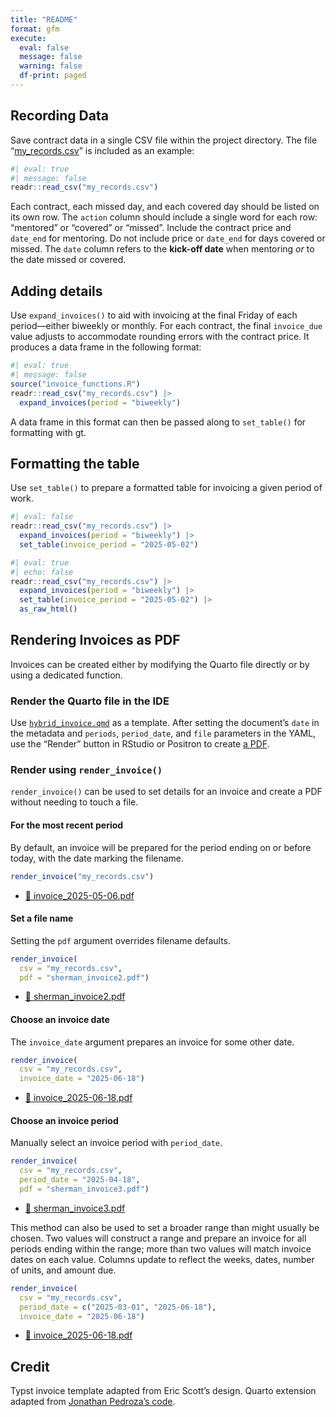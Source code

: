```yaml
---
title: "README"
format: gfm
execute: 
  eval: false
  message: false
  warning: false
  df-print: paged
---
```


## Recording Data

Save contract data in a single CSV file within the project directory. The file "[my_records.csv](my_records.csv)" is included as an example:

```r
#| eval: true
#| message: false
readr::read_csv("my_records.csv")
```

Each contract, each missed day, and each covered day should be listed on its own row. The `action` column should include a single word for each row: "mentored" or "covered" or "missed". Include the contract price and `date_end` for mentoring. Do not include price or `date_end` for days covered or missed. The `date` column refers to the **kick-off date** when mentoring *or* to the date missed or covered.

## Adding details

Use `expand_invoices()` to aid with invoicing at the final Friday of each period---either biweekly or monthly. For each contract, the final `invoice_due` value adjusts to accommodate rounding errors with the contract price. It produces a data frame in the following format:

```r
#| eval: true
#| message: false
source("invoice_functions.R")
readr::read_csv("my_records.csv") |> 
  expand_invoices(period = "biweekly")
```

A data frame in this format can then be passed along to `set_table()` for formatting with gt. 

## Formatting the table

Use `set_table()` to prepare a formatted table for invoicing a given period of work.

```r
#| eval: false
readr::read_csv("my_records.csv") |> 
  expand_invoices(period = "biweekly") |> 
  set_table(invoice_period = "2025-05-02")
```

```r
#| eval: true
#| echo: false
readr::read_csv("my_records.csv") |> 
  expand_invoices(period = "biweekly") |> 
  set_table(invoice_period = "2025-05-02") |> 
  as_raw_html()
```

## Rendering Invoices as PDF

Invoices can be created either by modifying the Quarto file directly or by using a dedicated function.

### Render the Quarto file in the IDE

Use [`hybrid_invoice.qmd`](hybrid_invoice.qmd) as a template. After setting the document's `date` in the metadata and `periods`, `period_date`, and `file` parameters in the YAML, use the "Render" button in RStudio or Positron to create [a PDF](hybrid_invoice.pdf).

### Render using `render_invoice()`

`render_invoice()` can be used to set details for an invoice and create a PDF without needing to touch a file.

#### For the most recent period 

By default, an invoice will be prepared for the period ending on or before today, with the date marking the filename.

```r
render_invoice("my_records.csv")
```

- [📄 invoice_2025-05-06.pdf](invoice_2025-05-06.pdf)

#### Set a file name

Setting the `pdf` argument overrides filename defaults.

```r
render_invoice(
  csv = "my_records.csv", 
  pdf = "sherman_invoice2.pdf")
```

- [📄 sherman_invoice2.pdf](sherman_invoice2.pdf)

#### Choose an invoice date

The `invoice_date` argument prepares an invoice for some other date.

```r
render_invoice(
  csv = "my_records.csv", 
  invoice_date = "2025-06-18")
```

- [📄 invoice_2025-06-18.pdf](invoice_2025-06-18.pdf)

#### Choose an invoice period

Manually select an invoice period with `period_date`.

```r
render_invoice(
  csv = "my_records.csv", 
  period_date = "2025-04-18", 
  pdf = "sherman_invoice3.pdf")
```

- [📄 sherman_invoice3.pdf](sherman_invoice3.pdf)

This method can also be used to set a broader range than might usually be chosen. Two values will construct a range and prepare an invoice for all periods ending within the range; more than two values will match invoice dates on each value. Columns update to reflect the weeks, dates, number of units, and amount due.

```r
render_invoice(
  csv = "my_records.csv", 
  period_date = c("2025-03-01", "2025-06-18"), 
  invoice_date = "2025-06-18")
```

- [📄 invoice_2025-06-18.pdf](invoice_2025-06-18.pdf)

## Credit

Typst invoice template adapted from Eric Scott's design. Quarto extension adapted from [Jonathan Pedroza's code](https://github.com/jpedroza1228/quarto_extensions/tree/main/invoice).